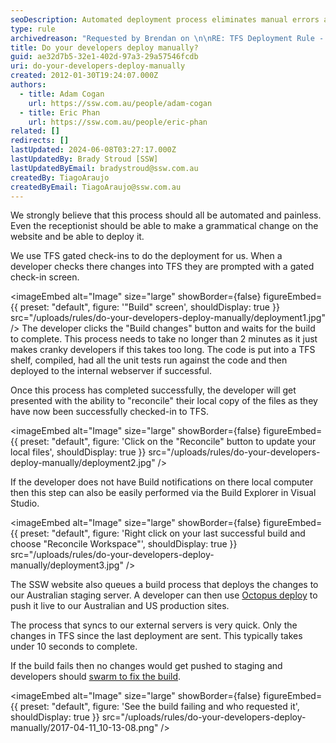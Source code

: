 ```yaml
---
seoDescription: Automated deployment process eliminates manual errors and ensures quick updates to internal webserver, Australian staging server, and US production sites.
type: rule
archivedreason: "Requested by Brendan on \n\nRE: TFS Deployment Rule - Does anyone follow this rule"
title: Do your developers deploy manually?
guid: ae32d7b5-32e1-402d-97a3-29a57546fcdb
uri: do-your-developers-deploy-manually
created: 2012-01-30T19:24:07.000Z
authors:
  - title: Adam Cogan
    url: https://ssw.com.au/people/adam-cogan
  - title: Eric Phan
    url: https://ssw.com.au/people/eric-phan
related: []
redirects: []
lastUpdated: 2024-06-08T03:27:17.000Z
lastUpdatedBy: Brady Stroud [SSW]
lastUpdatedByEmail: bradystroud@ssw.com.au
createdBy: TiagoAraujo
createdByEmail: TiagoAraujo@ssw.com.au
---
```


We strongly believe that this process should all be automated and painless. Even the receptionist should be able to make a grammatical change on the website and be able to deploy it.

We use TFS gated check-ins to do the deployment for us. When a developer checks there changes into TFS they are prompted with a gated check-in screen.

<imageEmbed
  alt="Image"
  size="large"
  showBorder={false}
  figureEmbed={{
    preset: "default",
    figure: '"Build" screen',
    shouldDisplay: true
  }}
  src="/uploads/rules/do-your-developers-deploy-manually/deployment1.jpg"
/>
The developer clicks the "Build changes" button and waits for the build to complete. This process needs to take no longer than 2 minutes as it just makes cranky developers if this takes too long.
The code is put into a TFS shelf, compiled, had all the unit tests run against the code and then deployed to the internal webserver if successful.

Once this process has completed successfully, the developer will get presented with the ability to "reconcile" their local copy of the files as they have now been successfully checked-in to TFS.

<imageEmbed
  alt="Image"
  size="large"
  showBorder={false}
  figureEmbed={{
    preset: "default",
    figure: 'Click on the "Reconcile" button to update your local files',
    shouldDisplay: true
  }}
  src="/uploads/rules/do-your-developers-deploy-manually/deployment2.jpg"
/>

If the developer does not have Build notifications on there local computer then this step can also be easily performed via the Build Explorer in Visual Studio.

<imageEmbed
  alt="Image"
  size="large"
  showBorder={false}
  figureEmbed={{
    preset: "default",
    figure: 'Right click on your last successful build and choose "Reconcile Workspace"',
    shouldDisplay: true
  }}
  src="/uploads/rules/do-your-developers-deploy-manually/deployment3.jpg"
/>

The SSW website also queues a build process that deploys the changes to our Australian staging server. A developer can then use [Octopus deploy](/rules-to-better-octopus-deploy) to push it live to our Australian and US production sites.

The process that syncs to our external servers is very quick. Only the changes in TFS since the last deployment are sent. This typically takes under 10 seconds to complete.

If the build fails then no changes would get pushed to staging and developers should [swarm to fix the build](/do-you-swarm-to-fix-the-build).


<imageEmbed
  alt="Image"
  size="large"
  showBorder={false}
  figureEmbed={{
    preset: "default",
    figure: 'See the build failing and who requested it',
    shouldDisplay: true
  }}
  src="/uploads/rules/do-your-developers-deploy-manually/2017-04-11_10-13-08.png"
/>
